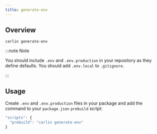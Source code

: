 ```yaml
---
title: generate-env
---
```




## Overview

```
carlin generate-env
```

<InnerHTML html={generateEnvComment} />

:::note Note

You should include `.env` and `.env.production` in your repository as they define defaults.
You should add `.env.local` to `.gitignore`.

:::

## Usage

Create `.env` and `.env.production` files in your package and add the command to your `package.json` `prebuild` script:

```js
"scripts": {
  "prebuild": "carlin generate-env"
}
```

